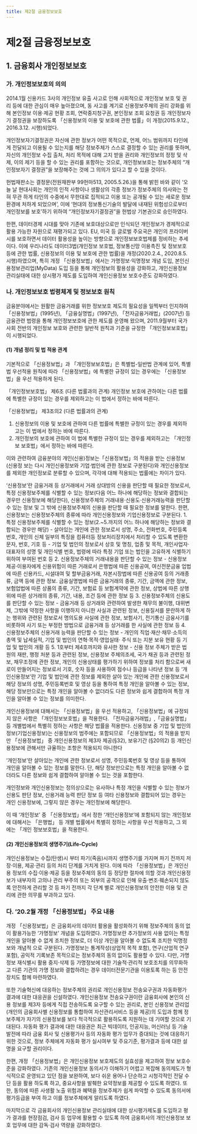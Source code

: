 ```yaml
---
title: 제2절 금융정보보호
---
```


# 제2절 금융정보보호

## 1. 금융회사 개인정보보호
### 가. 개인정보보호의 의의
2014.1월 신용카드 3사의 개인정보 유출 사고로 인해 사회적으로 개인정보 보호 및 권리 등에 대한 관심이 매우 높아졌으며, 동 사고를 계기로 신용정보주체의 권리 강화를 위해 본인정보 이용·제공 현황 조회, 연락중지청구권, 본인정보 조회 요청권 등 개인정보자기 결정권을 보장하도록 「신용정보의 이용 및 보호에 관한 법률」이 개정(2015.9.12., 2016.3.12. 시행)되었다.

개인정보자기결정권은 자신에 관한 정보가 어떤 목적으로, 언제, 어느 범위까지 타인에게 전달되고 이용될 수 있는지를 해당 정보주체가 스스로 결정할 수 있는 권리를 뜻하며, 자신의 개인정보 수집 출처, 처리 목적에 대해 고지 받을 권리와 개인정보의 정정 및 삭제, 이의 제기 등을 할 수 있는 권리를 포함하는 것으로, 개인정보보호는 정보주체의 “개인정보자기 결정권”을 보장해주는 것에 그 의의가 있다고 할 수 있을 것이다.

헌법재판소는 결정문(전원재판부 99헌마513, 2005.5.26.)을 통해 밝힌 바와 같이 ‘오늘 날 현대사회는 개인의 인적 사항이나 생활상의 각종 정보가 정보주체의 의사와는 전혀 무관 하게 타인의 수중에서 무한대로 집적되고 이용 또는 공개될 수 있는 새로운 정보환경에 처하게 되었으며’, 이에 ‘현대의 정보통신기술의 발달에 내재된 위험성으로부터 개인정보를 보호’하기 위하여 “개인정보자기결정권”을 헌법상 기본권으로 승인하였다.

한편, 데이터경제 시대를 맞아 기존에 보호대상으로만 인식되던 개인정보가 경제적으로 활용 가능한 자원으로 재평가되고 있다. EU, 미국 등 글로벌 주요국은 개인의 프라이버시를 보호하면서 데이터 활용성을 높이는 방향으로 개인정보보호법제를 정비하는 추세이다. 이에 우리나라도 데이터3법(개인정보 보호법, 정보통신망 이용촉진 및 정보보호 등에 관한 법률, 신용정보의 이용 및 보호에 관한 법률)을 개정(2020.2.4., 2020.8.5.시행)하였으며, 특히 개정 「신용정보법」에서는 가명정보·익명정보 개념 도입, 본인신용정보관리업(MyData) 도입 등을 통해 개인정보의 활용성을 강화하고, 개인신용정보 관리실태에 대한 상시평가 제도를 도입하여 개인신용정보 보호수준도 강화하였다.

### 나. 개인정보보호 법령체계 및 정보보호 원칙
금융분야에서는 원활한 금융거래를 위한 정보보호 제도의 필요성을 일찍부터 인지하여 「신용정보법」(1995년), 「금융실명법」(1997년), 「전자금융거래법」(2007년) 등 금융관련 법령을 통해 개인정보보호에 관한 제도를 운영해 왔으며, 2011.9월부터 국가사회 전반의 개인정보 보호와 관련한 일반적 원칙과 기준을 규정한 「개인정보보호법」이 시행되었다.

#### (1) 개념 정리 및 법 적용 관계
기본적으로 「신용정보법」과 「개인정보보호법」은 특별법-일반법 관계에 있어, 특별법 우선적용 원칙에 따라 「신용정보법」에 특별한 규정이 있는 경우에는 「신용정보법」을 우선 적용하게 된다.

<Accordion multiple activeIndex={[]}>
<AccordionTab header="「개인정보보호법」과 「신용정보법」의 관계">
「개인정보보호법」 제6조 (다른 법률과의 관계) 개인정보 보호에 관하여는 다른 법률에 특별한 규정이 있는 경우를 제외하고는 이 법에서 정하는 바에 따른다.

「신용정보법」 제3조의2 (다른 법률과의 관계)
1. 신용정보의 이용 및 보호에 관하여 다른 법률에 특별한 규정이 있는 경우를 제외하고는 이 법에서 정하는 바에 따른다.
2. 개인정보의 보호에 관하여 이 법에 특별한 규정이 있는 경우를 제외하고는 「개인정보 보호법」에서 정하는 바에 따른다.
</AccordionTab>
</Accordion>

이와 관련하여 금융분야의 개인(신용)정보는「신용정보법」의 적용을 받는 신용정보(신용정 보는 다시 개인신용정보와 기업·법인에 관한 정보로 구분된다)와 개인신용정보를 제외한 개인정보로 분류할 수 있으며, 각각에 대해 적용되는 법률에는 차이가 있다.

<Accordion activeIndex={[]}>
<AccordionTab header="1 신용정보">
  ‘신용정보’란 금융거래 등 상거래에서 거래 상대방의 신용을 판단할 때 필요한 정보로서, 특정 신용정보주체를 식별할 수 있는 정보(다음 어느 하나에 해당하는 정보와 결합되는 경우만 신용정보에 해당한다), 신용정보주체의 거래내용·신용도·신용거래능력을 판단할 수 있는 정보 및 그 밖에 신용정보주체의 신용을 판단할 때 필요한 정보를 말한다. 한편, 신용정보는 신용정보주체의 종류에 따라 개인신용정보와 기업신용정보로 구분된다.

  <Card subTitle ="신용정보의 종류">
  1. 특정 신용정보주체를 식별할 수 있는 정보(2.~5.까지의 어느 하나에 해당하는 정보와 결합되는 경우만 해당)
    - 살아있는 개인에 관한 정보로서 성명, 주소, 전화번호, 주민등록번호, 개인의 신체 일부의 특징을 컴퓨터등 정보처리장치에서 처리할 수 있도록 변환한 문자, 번호, 기호 등
    - 기업 및 법인의 정보로서 상호 및 명칭, 업종 및 목적, 개인사업자·대표자의 성명 및 개인식별 번호, 법령에 따라 특정 기업 또는 법인을 고유하게 식별하기 위하여 부여된 번호 등
  2. 신용정보주체의 거래내용을 판단할 수 있는 정보
    - 신용정보 제공·이용자에게 신용위험이 따른 거래로서 은행법에 따른 신용공여, 여신전문금융 업법에 따른 신용카드, 시설대여 및 할부금융거래, 자본시장법에 따른 신용공여 등의 거래종류, 금액 등에 관한 정보. 금융실명법에 따른 금융거래의 종류, 기간, 금액에 관한 정보, 보험업법에 따른 상품의 종류, 기간, 보험료 등 보험계약에 관한 정보, 상법에 따른 상행위에 따른 상거래의 종류, 기간, 내용, 조건 등에 관한 정보 등
  3. 신용정보주체의 신용도를 판단할 수 있는 정보
    - 금융거래 등 상거래와 관련하여 발생한 채무의 불이행, 대위변제, 그밖에 약정한 사항을 이행하지 아니한 사실과 관련된 정보, 신용질서를 문란하게 하는 행위와 관련된 정보로서 명의도용 사실에 관한 정보, 보험사기, 전기통신 금융사기를 비롯하여 사기 또는 부정한 방법으로 금융거래 등 상거래를 한 사실에 관한 정보 등
  4. 신용정보주체의 신용거래 능력을 판단할 수 있는 정보
    - 개인의 직업·재산·채무·소득의 총액 및 납세실적, 기업 및 법인의 연혁·목적·영업실태· 주식 또는 지분 보유 현황 등 기업 및 법인의 개황 등
  5. 1호부터 제4호까지와 유사한 정보
    - 신용 정보 주체가 받은 법원의 재판, 행정 처분 등과 관련된 정보, 신용정보 주체의조세, 국가 채권 등과 관련된 정보, 채무조정에 관한 정보, 개인의 신용상태를 평가하기 위하여 정보를 처리 함으로써 새로이 만들어지는 정보로서 기호, 숫자 등을 사용하여 점수나 등급을 나타낸 정보 등
  </Card>

</AccordionTab>
<AccordionTab header="2 개인신용정보">
  ‘개인신용정보’란 기업 및 법인에 관한 정보를 제외한 살아 있는 개인에 관한 신용정보로서 해당 정보의 성명, 주민등록번호 및 영상 등을 통하여 특정 개인을 알아볼 수 있는 정보, 해당 정보만으로는 특정 개인을 알아볼 수 없더라도 다른 정보와 쉽게 결합하여 특정 개인을 알아볼 수 있는 정보를 의미한다.

  개인신용정보에 대해서는 「신용정보법」을 우선 적용하고, 「신용정보법」에 규정되지 않은 사항은 「개인정보보호법」을 적용한다. 「전자금융거래법」,「금융실명법」 등 개별법에서 특별히 정하는 사항은 해당 법률을 적용한다.
</AccordionTab>
<AccordionTab header="3 기업신용정보">
  신용정보 중 기업 및 법인의 정보(기업신용정보)는 신용정보의 범주에는 포함되므로 「신용정보법」의 적용을 받지만 「신용정보법」 중 개인신용정보의 제3자 제공(§32), 보유기간 (§20의2) 등 개인신용정보에 관해서만 규율하는 조항은 적용되지 아니한다

</AccordionTab>
<AccordionTab header="4 개인신용정보를 제외한 개인정보">
  ‘개인정보’란 살아있는 개인에 관한 정보로서 성명, 주민등록번호 및 영상 등을 통하여 개인을 알아볼 수 있는 정보를 말한다. 단, 해당 정보만으로는 특정 개인을 알아볼 수 없더라도 다른 정보와 쉽게 결합하여 알아볼 수 있는 것을 포함한다.

  개인정보와 개인신용정보는 정의상으로는 유사하나 특정 개인을 식별할 수 있는 정보가 신용도 판단 정보, 신용거래 능력 판단 정보 등 여타 신용정보와 결합되어 있는 경우는 개인 신용정보에, 그렇지 않은 경우는 개인정보에 해당한다.

  이 때 ‘개인정보’ 중 「신용정보법」에서 정한 ‘개인신용정보’에 포함되지 않는 개인정보에 대해서는 「은행법」 등 개별 법률에서 특별히 정하는 사항을 우선 적용하고, 그 외에는 「개인 정보보호법」을 적용한다.

</AccordionTab>
</Accordion>

#### (2) 개인신용정보의 생명주기(Life-Cycle)

개인신용정보는 수집(탄생)시 부터 파기(죽음)시까지 생명주기를 가지며 파기 전까지 저장·이용, 제공·관리 등의 처리 단계를 거치게 된다. 이에 따라 「신용정보법」은 개인신용 정보의 수집·이용·제공 등을 정보주체의 동의 등 정당한 절차에 의할 것과 개인신용정보가 내부자의 고의나 관리 부주의 또는 외부의 공격으로 인해 유출·변조·훼손되지 않도록 안전하게 관리할 것 등 파기 전까지 각 단계 별로 개인신용정보의 안전한 이용 및 관리에 관한 의무를 부과하고 있다.
<GCenterImg src ="/fs/5200_1.png" /><br/>

### 다. ’20.2월 개정 「신용정보법」 주요 내용
개정 「신용정보법」은 금융회사의 데이터 활용을 활성화하기 위해 정보주체의 동의 없이 활용가능한 ‘가명정보’ 개념을 도입하였다. 가명정보란 추가정보의 사용 없이는 특정 개인을 알아볼 수 없게 조치한 정보로, 더 이상 개인을 알아볼 수 없도록 조치한 익명정보와 개념적 으로 구분된다. 가명정보는 통계작성(상업적 목적 포함), 연구(산업적 연구 포함), 공익적 기록보존 목적으로는 정보주체의 동의 없이도 활용할 수 있다. 다만, 가명정보 재식별시 활용 중지·삭제 등 가명정보에 대한 기술적·관리적 보호조치를 의무화하고 다른 기관의 가명 정보와 결합하려는 경우 데이터전문기관을 이용토록 하는 등 안전장치도 함께 마련하였다.

또한 기술혁신에 대응하는 정보주체의 권리로 개인신용정보 전송요구권과 자동화평가 결과에 대한 대응권을 신설하였다. 개인신용정보 전송요구권이란 금융회사에 본인의 신용 정보를 제3자 등에게 직접 전송하도록 요구할 수 있는 권리로, 본인 신용정보 관리업(개인의 금융회사별 신용정보를 통합하여 자산관리서비스 등을 제공)의 도입과 함께 정보주체가 자기의 신용정보를 보다 적극적으로 활용하도록 지원하는 데 기여할 것으로 기대된다. 자동화 평가 결과에 대한 대응권은 최근 빅데이터, 인공지능, 머신러닝 등 기술 발전에 따라 금융 회사 및 신용평가사 등의 자동화 평가 업무가 증대되는 것에 대응하기 위한 것으로, 정보 주체에게 자동화 평가 실시여부 및 주요기준, 평가결과 등에 대한 설명을 요구할 권리이다.

한편, 개정 「신용정보법」은 개인신용정보 보호제도의 실효성을 제고하여 정보 보호수준을 강화하였다. 기존의 개인신용정보 동의서가 이해하기 어렵고 복잡해 동의제도가 형식적으로 운영되고 있던 점을 보완하여, 보다 쉬운 용어나 단순하고 시청각적인 전달 수단 등을 활용 하도록 하고, 중요사항을 발췌한 요약정보를 제공할 수 있도록 하였다. 또한, 동의에 따른 사생활 노출 위험과 혜택을 정보주체가 쉽게 파악할 수 있도록 동의서에 평가등급을 부여 하고 이를 정보주체에게 알리도록 하였다.

마지막으로 각 금융회사의 개인신용정보 관리실태에 대한 상시평가제도를 도입하고 평가 결과를 현장점검, 검사 등 업무에 활용할 수 있도록 하여 금융회사의 개인신용정보 보호 업무에 대한 감독·검사 역량을 강화하였다.
